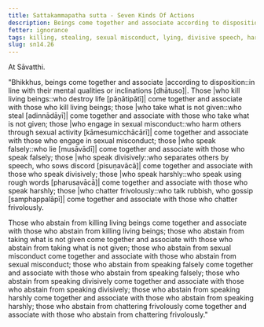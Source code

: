 ```yaml
---
title: Sattakammapatha sutta - Seven Kinds Of Actions
description: Beings come together and associate according to disposition. Those who speak divisively come together and associate with those who speak divisively; and six other kinds of actions are mentioned.
fetter: ignorance
tags: killing, stealing, sexual misconduct, lying, divisive speech, harsh speech, frivolous chatter, beings, friendship, sn, sn12-21, sn14
slug: sn14.26
---
```


At Sāvatthi.

"Bhikkhus, beings come together and associate \|according to disposition::in line with their mental qualities or inclinations [dhātuso]|. Those \|who kill living beings::who destroy life [pāṇātipātī]| come together and associate with those who kill living beings; those \|who take what is not given::who steal [adinnādāyī]| come together and associate with those who take what is not given; those \|who engage in sexual misconduct::who harm others through sexual activity [kāmesumicchācārī]| come together and associate with those who engage in sexual misconduct; those \|who speak falsely::who lie [musāvādī]| come together and associate with those who speak falsely; those \|who speak divisively::who separates others by speech, who sows discord [pisuṇavācā]| come together and associate with those who speak divisively; those \|who speak harshly::who speak using rough words [pharusavācā]| come together and associate with those who speak harshly; those \|who chatter frivolously::who talk rubbish, who gossip [samphappalāpī]| come together and associate with those who chatter frivolously.

Those who abstain from killing living beings come together and associate with those who abstain from killing living beings; those who abstain from taking what is not given come together and associate with those who abstain from taking what is not given; those who abstain from sexual misconduct come together and associate with those who abstain from sexual misconduct; those who abstain from speaking falsely come together and associate with those who abstain from speaking falsely; those who abstain from speaking divisively come together and associate with those who abstain from speaking divisively; those who abstain from speaking harshly come together and associate with those who abstain from speaking harshly; those who abstain from chattering frivolously come together and associate with those who abstain from chattering frivolously."